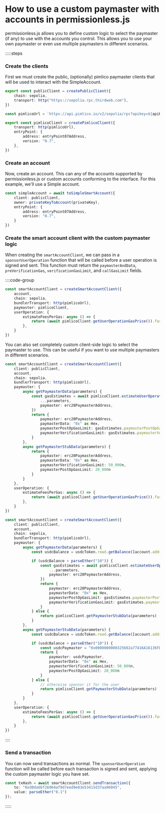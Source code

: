 # How to use a custom paymaster with accounts in permissionless.js

permissionless.js allows you to define custom logic to select the paymaster (if any) to use with the accounts you control. This allows you to use your own paymaster or even use multiple paymasters in different scenarios.

:::::steps

### Create the clients

First we must create the public, (optionally) pimlico paymaster clients that will be used to interact with the SimpleAccount.

```ts
export const publicClient = createPublicClient({
    chain: sepolia,
    transport: http("https://sepolia.rpc.thirdweb.com"),
})

const pimlicoUrl = `https://api.pimlico.io/v2/sepolia/rpc?apikey=${apiKey}`

export const pimlicoClient = createPimlicoClient({
    transport: http(pimlicoUrl),
    entryPoint: {
        address: entryPoint07Address,
        version: "0.7",
    },
})
```

### Create an account

Now, create an account. This can any of the accounts supported by permissionless.js or custom accounts conforming to the interface. For this example, we'll use a Simple account.

```ts
const simpleAccount = await toSimpleSmartAccount({
    client: publicClient,
    owner: privateKeyToAccount(privateKey),
    entryPoint: {
        address: entryPoint07Address,
        version: "0.7",
    }
})
```

### Create the smart account client with the custom paymaster logic

When creating the `smartAccountClient`, we can pass in a `sponsorUserOperation` function that will be called before a user operation is signed and sent. This function must return the `paymasterAndData`, `preVerificationGas`, `verificationGasLimit`, and `callGasLimit` fields.

::::code-group

```ts [Pimlico Paymaster]
const smartAccountClient = createSmartAccountClient({
    account,
    chain: sepolia,
    bundlerTransport: http(pimlicoUrl),
    paymaster: pimlicoClient,
    userOperation: {
        estimateFeesPerGas: async () => {
            return (await pimlicoClient.getUserOperationGasPrice()).fast
        },
    }
})
```

You can also set completely custom client-side logic to select the paymaster to use. This can be useful if you want to use multiple paymasters in different scenarios.

```ts [ERC-20 Paymaster]
const smartAccountClient = createSmartAccountClient({
    client: publicClient,
    account,
    chain: sepolia,
    bundlerTransport: http(pimlicoUrl),
    paymaster: {
        async getPaymasterData(parameters) {
            const gasEstimates = await pimlicoClient.estimateUserOperationGas({
                ...parameters,
                paymaster: erc20PaymasterAddress,
            })
            return {
                paymaster: erc20PaymasterAddress,
                paymasterData: "0x" as Hex,
                paymasterPostOpGasLimit: gasEstimates.paymasterPostOpGasLimit ?? 0n,
                paymasterVerificationGasLimit: gasEstimates.paymasterVerificationGasLimit ?? 0n,
            }
        },
        async getPaymasterStubData(parameters) {
            return {
                paymaster: erc20PaymasterAddress,
                paymasterData: "0x" as Hex,
                paymasterVerificationGasLimit: 50_000n,
                paymasterPostOpGasLimit: 20_000n
            }
        }
    },
    userOperation: {
        estimateFeesPerGas: async () => {
            return (await pimlicoClient.getUserOperationGasPrice()).fast
        },
    }
})
```

```ts [Dynamic Paymaster Logic]
const smartAccountClient = createSmartAccountClient({
    client: publicClient,
    account,
    chain: sepolia,
    bundlerTransport: http(pimlicoUrl),
    paymaster: {
        async getPaymasterData(parameters) {
            const usdcBalance = usdcToken.read.getBalance([account.address]) // get the user's usdc token balance on sepolia

            if (usdcBalance > parseEther("10")) {
                const gasEstimates = await pimlicoClient.estimateUserOperationGas({
                    ...parameters,
                    paymaster: erc20PaymasterAddress,
                })
                return {
                    paymaster: erc20PaymasterAddress,
                    paymasterData: "0x" as Hex,
                    paymasterPostOpGasLimit: gasEstimates.paymasterPostOpGasLimit ?? 0n,
                    paymasterVerificationGasLimit: gasEstimates.paymasterVerificationGasLimit ?? 0n,
                }
            } else {
                return pimlicoClient.getPaymasterStubData(parameters)
            }
        },
        async getPaymasterStubData(parameters) {
            const usdcBalance = usdcToken.read.getBalance([account.address]) // get the user's usdc token balance on sepolia

            if (usdcBalance > parseEther("10")) {
                const usdcPaymaster = "0x0000000000325602a77416A16136FDafd04b299f" // usdc paymaster on sepolia
                return {
                    paymaster: usdcPaymaster,
                    paymasterData: "0x" as Hex,
                    paymasterVerificationGasLimit: 50_000n,
                    paymasterPostOpGasLimit: 20_000n
                }
            } else {
                // otherwise sponsor it for the user
                return pimlicoClient.getPaymasterStubData(parameters)
            }
        }
    },
    userOperation: {
        estimateFeesPerGas: async () => {
            return (await pimlicoClient.getUserOperationGasPrice()).fast
        },
    }
})
```

::::

### Send a transaction

You can now send transactions as normal. The `sponsorUserOperation` function will be called before each transaction is signed and sent, applying the custom paymaster logic you have set.

```ts
const txHash = await smartAccountClient.sendTransaction({
    to: "0xd8da6bf26964af9d7eed9e03e53415d37aa96045",
    value: parseEther("0.1")
});
```

:::::